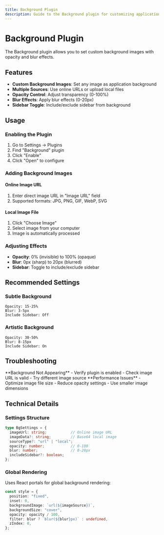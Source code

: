 ```yaml
---
title: Background Plugin
description: Guide to the Background plugin for customizing application backgrounds
---
```



# Background Plugin

The Background plugin allows you to set custom background images with opacity and blur effects.

## Features

- **Custom Background Images**: Set any image as application background
- **Multiple Sources**: Use online URLs or upload local files
- **Opacity Control**: Adjust transparency (0-100%)
- **Blur Effects**: Apply blur effects (0-20px)
- **Sidebar Toggle**: Include/exclude sidebar from background

## Usage

### Enabling the Plugin

1. Go to Settings → Plugins
2. Find "Background" plugin
3. Click "Enable"
4. Click "Open" to configure

### Adding Background Images

#### Online Image URL
1. Enter direct image URL in "Image URL" field
2. Supported formats: JPG, PNG, GIF, WebP, SVG

#### Local Image File
1. Click "Choose Image"
2. Select image from your computer
3. Image is automatically processed

### Adjusting Effects

- **Opacity**: 0% (invisible) to 100% (opaque)
- **Blur**: 0px (sharp) to 20px (blurred)
- **Sidebar**: Toggle to include/exclude sidebar

## Recommended Settings

### Subtle Background
```
Opacity: 15-25%
Blur: 3-5px
Include Sidebar: Off
```

### Artistic Background
```
Opacity: 30-50%
Blur: 8-15px
Include Sidebar: On
```

## Troubleshooting

<Callout type="warning">
**Background Not Appearing**
- Verify plugin is enabled
- Check image URL is valid
- Try different image source
</Callout>

<Callout type="warning">
**Performance Issues**
- Optimize image file size
- Reduce opacity settings
- Use smaller image dimensions
</Callout>

## Technical Details

### Settings Structure

```typescript
type BgSettings = {
  imageUrl: string;           // Online image URL
  imageData?: string;         // Base64 local image
  sourceType?: "url" | "local";
  opacity: number;            // 0-100
  blur: number;               // 0-20px
  includeSidebar?: boolean;
};
```

### Global Rendering

Uses React portals for global background rendering:

```typescript
const style = {
  position: "fixed",
  inset: 0,
  backgroundImage: `url(${imageSource})`,
  backgroundSize: "cover",
  opacity: opacity / 100,
  filter: blur ? `blur(${blur}px)` : undefined,
  zIndex: 0,
};
```
